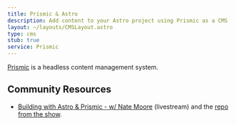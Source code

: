 ```yaml
---
title: Prismic & Astro
description: Add content to your Astro project using Prismic as a CMS
layout: ~/layouts/CMSLayout.astro
type: cms
stub: true
service: Prismic
---
```


[Prismic](https://prismic.io/) is a headless content management system.

## Community Resources

- [Building with Astro & Prismic - w/ Nate Moore](https://www.youtube.com/watch?v=qFUfuDSLdxM) (livestream) and the [repo from the show](https://github.com/natemoo-re/miles-of-code).
